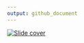 ```yaml
---
output: github_document
---
```


[![Slide cover](images/share-card.png)](https://simmwill.github.io)

<!-- Creating slide cover: https://www.garrickadenbuie.com/blog/sharing-xaringan-slides/#the-perfect-share-image-ratio -->
